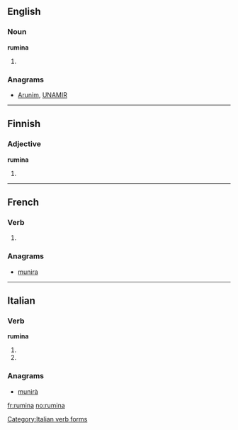 ==English==

===Noun===
'''rumina'''

# {{plural of|rumen}}

===Anagrams===
* {{alphagram|aimnru}} [[Arunim#English|Arunim]], [[UNAMIR#English|UNAMIR]]
----
==Finnish==

===Adjective===
'''rumina'''

# {{fi-form of|type=adjective|case=essive|pl=plural|ruma}}

----

==French==

===Verb===
{{fr-verb-form}}

# {{conjugation of|ruminer||3|s|[[past historic]]|lang=fr}}

===Anagrams===
* {{alphagram|aimnru}} [[munira#French|munira]]
----
==Italian==

===Verb===
'''rumina'''

# {{form of|[[third-person|Third-person]] [[singular]] [[present tense]]|ruminare|lang=Italian}}
# {{form of|[[second-person|Second-person]] singular [[imperative]]|ruminare|lang=Italian}}

===Anagrams===
* {{alphagram|aimnru}} [[munirà#Italian|munirà]]
[[Category:Italian verb forms]]

[[fr:rumina]]
[[no:rumina]]